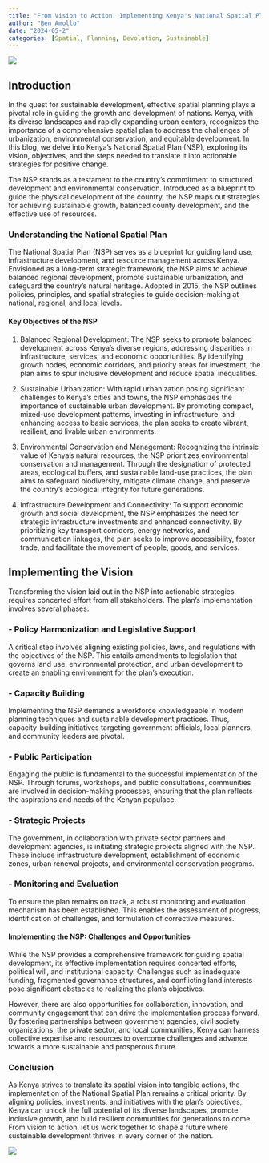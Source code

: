 ---
title: "From Vision to Action: Implementing Kenya's National Spatial Plan"
author: "Ben Amollo"
date: "2024-05-2"
categories: [Spatial, Planning, Devolution, Sustainable]
---

![](images/clipboard-345240261.png)

## Introduction

In the quest for sustainable development, effective spatial planning plays a pivotal role in guiding the growth and development of nations. Kenya, with its diverse landscapes and rapidly expanding urban centers, recognizes the importance of a comprehensive spatial plan to address the challenges of urbanization, environmental conservation, and equitable development. In this blog, we delve into Kenya's National Spatial Plan (NSP), exploring its vision, objectives, and the steps needed to translate it into actionable strategies for positive change.

The NSP stands as a testament to the country’s commitment to structured development and environmental conservation. Introduced as a blueprint to guide the physical development of the country, the NSP maps out strategies for achieving sustainable growth, balanced county development, and the effective use of resources.

### Understanding the National Spatial Plan

The National Spatial Plan (NSP) serves as a blueprint for guiding land use, infrastructure development, and resource management across Kenya. Envisioned as a long-term strategic framework, the NSP aims to achieve balanced regional development, promote sustainable urbanization, and safeguard the country's natural heritage. Adopted in 2015, the NSP outlines policies, principles, and spatial strategies to guide decision-making at national, regional, and local levels.

#### Key Objectives of the NSP

1.  Balanced Regional Development: The NSP seeks to promote balanced development across Kenya's diverse regions, addressing disparities in infrastructure, services, and economic opportunities. By identifying growth nodes, economic corridors, and priority areas for investment, the plan aims to spur inclusive development and reduce spatial inequalities.

2.  Sustainable Urbanization: With rapid urbanization posing significant challenges to Kenya's cities and towns, the NSP emphasizes the importance of sustainable urban development. By promoting compact, mixed-use development patterns, investing in infrastructure, and enhancing access to basic services, the plan seeks to create vibrant, resilient, and livable urban environments.

3.  Environmental Conservation and Management: Recognizing the intrinsic value of Kenya's natural resources, the NSP prioritizes environmental conservation and management. Through the designation of protected areas, ecological buffers, and sustainable land-use practices, the plan aims to safeguard biodiversity, mitigate climate change, and preserve the country's ecological integrity for future generations.

4.  Infrastructure Development and Connectivity: To support economic growth and social development, the NSP emphasizes the need for strategic infrastructure investments and enhanced connectivity. By prioritizing key transport corridors, energy networks, and communication linkages, the plan seeks to improve accessibility, foster trade, and facilitate the movement of people, goods, and services.

## **Implementing the Vision**

Transforming the vision laid out in the NSP into actionable strategies requires concerted effort from all stakeholders. The plan’s implementation involves several phases:

### **- Policy Harmonization and Legislative Support**

A critical step involves aligning existing policies, laws, and regulations with the objectives of the NSP. This entails amendments to legislation that governs land use, environmental protection, and urban development to create an enabling environment for the plan’s execution.

### **- Capacity Building**

Implementing the NSP demands a workforce knowledgeable in modern planning techniques and sustainable development practices. Thus, capacity-building initiatives targeting government officials, local planners, and community leaders are pivotal.

### **- Public Participation**

Engaging the public is fundamental to the successful implementation of the NSP. Through forums, workshops, and public consultations, communities are involved in decision-making processes, ensuring that the plan reflects the aspirations and needs of the Kenyan populace.

### **- Strategic Projects**

The government, in collaboration with private sector partners and development agencies, is initiating strategic projects aligned with the NSP. These include infrastructure development, establishment of economic zones, urban renewal projects, and environmental conservation programs.

### **- Monitoring and Evaluation**

To ensure the plan remains on track, a robust monitoring and evaluation mechanism has been established. This enables the assessment of progress, identification of challenges, and formulation of corrective measures.

#### Implementing the NSP: Challenges and Opportunities

While the NSP provides a comprehensive framework for guiding spatial development, its effective implementation requires concerted efforts, political will, and institutional capacity. Challenges such as inadequate funding, fragmented governance structures, and conflicting land interests pose significant obstacles to realizing the plan's objectives.

However, there are also opportunities for collaboration, innovation, and community engagement that can drive the implementation process forward. By fostering partnerships between government agencies, civil society organizations, the private sector, and local communities, Kenya can harness collective expertise and resources to overcome challenges and advance towards a more sustainable and prosperous future.

### Conclusion

As Kenya strives to translate its spatial vision into tangible actions, the implementation of the National Spatial Plan remains a critical priority. By aligning policies, investments, and initiatives with the plan's objectives, Kenya can unlock the full potential of its diverse landscapes, promote inclusive growth, and build resilient communities for generations to come. From vision to action, let us work together to shape a future where sustainable development thrives in every corner of the nation.

![](images/clipboard-2703570842.png)
